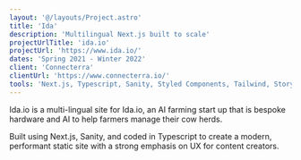```yaml
---
layout: '@/layouts/Project.astro'
title: 'Ida'
description: 'Multilingual Next.js built to scale'
projectUrlTitle: 'ida.io'
projectUrl: 'https://www.ida.io/'
dates: 'Spring 2021 - Winter 2022'
client: 'Connecterra'
clientUrl: 'https://www.connecterra.io/'
tools: 'Next.js, Typescript, Sanity, Styled Components, Tailwind, Storybook, Hubspot, Vercel'
---
```


Ida.io is a multi-lingual site for Ida.io, an AI farming start up that is bespoke hardware and AI to help farmers manage their cow herds.

Built using Next.js, Sanity, and coded in Typescript to create a modern, performant static site with a strong emphasis on UX for content creators.
